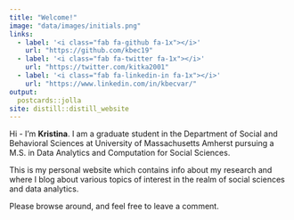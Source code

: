 ```yaml
---
title: "Welcome!"
image: "data/images/initials.png"
links:
  - label: '<i class="fab fa-github fa-1x"></i>'
    url: "https://github.com/kbec19"
  - label: '<i class="fab fa-twitter fa-1x"></i>'
    url: "https://twitter.com/kitka2001"
  - label: '<i class="fab fa-linkedin-in fa-1x"></i>'
    url: "https://www.linkedin.com/in/kbecvar/"
output:
  postcards::jolla
site: distill::distill_website  
---
```


Hi - I’m **Kristina**. I am a graduate student in the Department of Social and Behavioral Sciences at University of Massachusetts Amherst pursuing a M.S. in Data Analytics and Computation for Social Sciences.

This is my personal website which contains info about my research and where I blog about various topics of interest in the realm of social sciences and data analytics.

Please browse around, and feel free to leave a comment.

